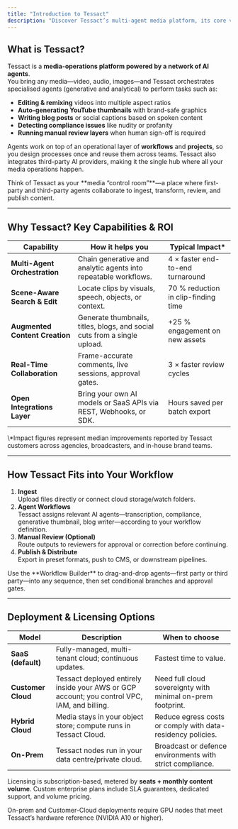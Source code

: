 ```yaml
---
title: "Introduction to Tessact"
description: "Discover Tessact’s multi-agent media platform, its core value drivers, and the deployment models that let you run workflows and AI agents at any scale."
---
```


## What is Tessact?

Tessact is a **media-operations platform powered by a network of AI agents**.\
You bring any media—video, audio, images—and Tessact orchestrates specialised agents (generative and analytical) to perform tasks such as:

- **Editing & remixing** videos into multiple aspect ratios
- **Auto-generating YouTube thumbnails** with brand-safe graphics
- **Writing blog posts** or social captions based on spoken content
- **Detecting compliance issues** like nudity or profanity
- **Running manual review layers** when human sign-off is required

Agents work on top of an operational layer of **workflows** and **projects**, so you design processes once and reuse them across teams. Tessact also integrates third-party AI providers, making it the single hub where all your media operations happen.

<Info>
  Think of Tessact as your **media “control room”**—a place where first-party and third-party agents collaborate to ingest, transform, review, and publish content.
</Info>

---

## Why Tessact? Key Capabilities & ROI

| Capability                     | How it helps you                                                          | Typical Impact\*                    |
| ------------------------------ | ------------------------------------------------------------------------- | ----------------------------------- |
| **Multi-Agent Orchestration**  | Chain generative and analytic agents into repeatable workflows.           | 4 × faster end-to-end turnaround    |
| **Scene-Aware Search & Edit**  | Locate clips by visuals, speech, objects, or context.                     | 70 % reduction in clip-finding time |
| **Augmented Content Creation** | Generate thumbnails, titles, blogs, and social cuts from a single upload. | \+25 % engagement on new assets     |
| **Real-Time Collaboration**    | Frame-accurate comments, live sessions, approval gates.                   | 3 × faster review cycles            |
| **Open Integrations Layer**    | Bring your own AI models or SaaS APIs via REST, Webhooks, or SDK.         | Hours saved per batch export        |

<Note>
  \*Impact figures represent median improvements reported by Tessact customers across agencies, broadcasters, and in-house brand teams.
</Note>

---

## How Tessact Fits into Your Workflow

1. **Ingest**\
   Upload files directly or connect cloud storage/watch folders.
2. **Agent Workflows**\
   Tessact assigns relevant AI agents—transcription, compliance, generative thumbnail, blog writer—according to your workflow definition.
3. **Manual Review (Optional)**\
   Route outputs to reviewers for approval or correction before continuing.
4. **Publish & Distribute**\
   Export in preset formats, push to CMS, or downstream pipelines.

<Tip>
  Use the **Workflow Builder** to drag-and-drop agents—first party or third party—into any sequence, then set conditional branches and approval gates.
</Tip>

---

## Deployment & Licensing Options

| Model              | Description                                                                                  | When to choose                                              |
| ------------------ | -------------------------------------------------------------------------------------------- | ----------------------------------------------------------- |
| **SaaS (default)** | Fully-managed, multi-tenant cloud; continuous updates.                                       | Fastest time to value.                                      |
| **Customer Cloud** | Tessact deployed entirely inside your AWS or GCP account; you control VPC, IAM, and billing. | Need full cloud sovereignty with minimal on-prem footprint. |
| **Hybrid Cloud**   | Media stays in your object store; compute runs in Tessact Cloud.                             | Reduce egress costs or comply with data-residency policies. |
| **On-Prem**        | Tessact nodes run in your data centre/private cloud.                                         | Broadcast or defence environments with strict compliance.   |

Licensing is subscription-based, metered by **seats \+ monthly content volume**. Custom enterprise plans include SLA guarantees, dedicated support, and volume pricing.

<Warning>
  On-prem and Customer-Cloud deployments require GPU nodes that meet Tessact’s hardware reference (NVIDIA A10 or higher).
</Warning>